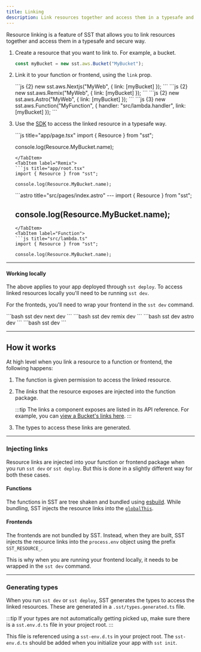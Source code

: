 ```yaml
---
title: Linking
description: Link resources together and access them in a typesafe and secure way.
---
```



Resource linking is a feature of SST that allows you to link resources together and access them in a typesafe and secure way.

1. Create a resource that you want to link to. For example, a bucket.

   ```js {6,11}
   const myBucket = new sst.aws.Bucket("MyBucket");
   ```

2. Link it to your function or frontend, using the `link` prop.

   <Tabs>
     <TabItem label="Next.js">
     ```js {2}
     new sst.aws.Nextjs("MyWeb", {
       link: [myBucket]
     });
     ```
     </TabItem>
     <TabItem label="Remix">
     ```js {2}
     new sst.aws.Remix("MyWeb", {
       link: [myBucket]
     });
     ```
     </TabItem>
     <TabItem label="Astro">
     ```js {2}
     new sst.aws.Astro("MyWeb", {
       link: [myBucket]
     });
     ```
     </TabItem>
     <TabItem label="Function">
     ```js {3}
     new sst.aws.Function("MyFunction", {
       handler: "src/lambda.handler",
       link: [myBucket]
     });
     ```
     </TabItem>
   </Tabs>

3. Use the [SDK](/docs/reference/sdk/) to access the linked resource in a typesafe way.

   <Tabs>
     <TabItem label="Next.js">
     ```js title="app/page.tsx"
     import { Resource } from "sst";

     console.log(Resource.MyBucket.name);
     ```
     </TabItem>
     <TabItem label="Remix">
     ```js title="app/root.tsx"
     import { Resource } from "sst";

     console.log(Resource.MyBucket.name);
     ```
     </TabItem>
     <TabItem label="Astro">
     ```astro title="src/pages/index.astro"
     ---
     import { Resource } from "sst";

     console.log(Resource.MyBucket.name);
     ---
     ```
     </TabItem>
     <TabItem label="Function">
     ```js title="src/lambda.ts"
     import { Resource } from "sst";

     console.log(Resource.MyBucket.name);
     ```
     </TabItem>
   </Tabs>

---

#### Working locally

The above applies to your app deployed through `sst deploy`. To access linked resources locally you'll need to be running `sst dev`.

For the fronteds, you'll need to wrap your frontend in the `sst dev` command.

<Tabs>
  <TabItem label="Next.js">
  ```bash
  sst dev next dev
  ```
  </TabItem>
  <TabItem label="Remix">
  ```bash
  sst dev remix dev
  ```
  </TabItem>
  <TabItem label="Astro">
  ```bash
  sst dev astro dev
  ```
  </TabItem>
  <TabItem label="Function">
  ```bash
  sst dev
  ```
  </TabItem>
</Tabs>

---

## How it works

At high level when you link a resource to a function or frontend, the following happens:

1. The function is given permission to access the linked resource.

2. The _links_ that the resource exposes are injected into the function package.

   :::tip
   The links a component exposes are listed in its API reference. For example, you can [view a Bucket's links here](/docs/component/aws/bucket/#links).
   :::

3. The types to access these links are generated.

---

### Injecting links

Resource links are injected into your function or frontend package when you run `sst dev` or `sst deploy`. But this is done in a slightly different way for both these cases.

#### Functions

The functions in SST are tree shaken and bundled using [esbuild](https://esbuild.github.io/). While bundling, SST injects the resource links into the [`globalThis`](https://developer.mozilla.org/en-US/docs/Web/JavaScript/Reference/Global_Objects/globalThis).

#### Frontends

The frontends are not bundled by SST. Instead, when they are built, SST injects the resource links into the `process.env` object using the prefix `SST_RESOURCE_`.

This is why when you are running your frontend locally, it needs to be wrapped in the `sst dev` command.

---

### Generating types

When you run `sst dev` or `sst deploy`, SST generates the types to access the linked resources. These are generated in a `.sst/types.generated.ts` file.

:::tip
If your types are not automatically getting picked up, make sure there is a `sst.env.d.ts` file in your project root.
:::

This file is referenced using a `sst-env.d.ts` in your project root. The `sst-env.d.ts` should be added when you initialize your app with `sst init`.
